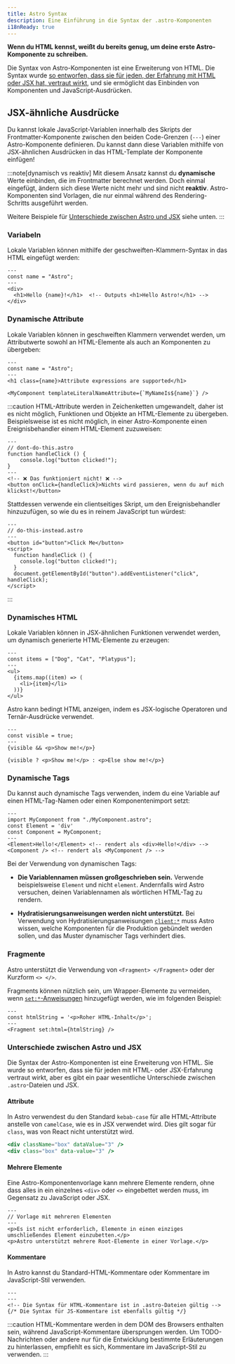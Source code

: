 ```yaml
---
title: Astro Syntax
description: Eine Einführung in die Syntax der .astro-Komponenten 
i18nReady: true
---
```


**Wenn du HTML kennst, weißt du bereits genug, um deine erste Astro-Komponente zu schreiben.**

Die Syntax von Astro-Komponenten ist eine Erweiterung von HTML. Die Syntax wurde [so entworfen, dass sie für jeden, der Erfahrung mit HTML oder JSX hat, vertraut wirkt](#unterschiede-zwischen-astro-und-jsx), und sie ermöglicht das Einbinden von Komponenten und JavaScript-Ausdrücken.

## JSX-ähnliche Ausdrücke

Du kannst lokale JavaScript-Variablen innerhalb des Skripts der Frontmatter-Komponente zwischen den beiden Code-Grenzen (`---`) einer Astro-Komponente definieren. Du kannst dann diese Variablen mithilfe von JSX-ähnlichen Ausdrücken in das HTML-Template der Komponente einfügen!

:::note[dynamisch vs reaktiv]
Mit diesem Ansatz kannst du **dynamische** Werte einbinden, die im Frontmatter berechnet werden. Doch einmal eingefügt, ändern sich diese Werte nicht mehr und sind nicht **reaktiv**. Astro-Komponenten sind Vorlagen, die nur einmal während des Rendering-Schritts ausgeführt werden.

Weitere Beispiele für [Unterschiede zwischen Astro und JSX](#unterschiede-zwischen-astro-und-jsx) siehe unten.
:::

### Variabeln

Lokale Variablen können mithilfe der geschweiften-Klammern-Syntax in das HTML eingefügt werden:

```astro title="src/components/Variables.astro" "{name}"
---
const name = "Astro";
---
<div>
  <h1>Hello {name}!</h1>  <!-- Outputs <h1>Hello Astro!</h1> -->
</div>
```

### Dynamische Attribute 

Lokale Variablen können in geschweiften Klammern verwendet werden, um Attributwerte sowohl an HTML-Elemente als auch an Komponenten zu übergeben:

```astro title="src/components/DynamicAttributes.astro" "{name}" "${name}"
---
const name = "Astro";
---
<h1 class={name}>Attribute expressions are supported</h1>

<MyComponent templateLiteralNameAttribute={`MyNameIs${name}`} />
```

:::caution
HTML-Attribute werden in Zeichenketten umgewandelt, daher ist es nicht möglich, Funktionen und Objekte an HTML-Elemente zu übergeben.
Beispielsweise ist es nicht möglich, in einer Astro-Komponente einen Ereignisbehandler einem HTML-Element zuzuweisen:

```astro
---
// dont-do-this.astro
function handleClick () {
    console.log("button clicked!");
}
---
<!-- ❌ Das funktioniert nicht! ❌ -->
<button onClick={handleClick}>Nichts wird passieren, wenn du auf mich klickst!</button>
```

Stattdessen verwende ein clientseitiges Skript, um den Ereignisbehandler hinzuzufügen, so wie du es in reinem JavaScript tun würdest:

```astro
---
// do-this-instead.astro
---
<button id="button">Click Me</button>
<script>
  function handleClick () {
    console.log("button clicked!");
  }
  document.getElementById("button").addEventListener("click", handleClick);
</script>
```
:::

### Dynamisches HTML

Lokale Variablen können in JSX-ähnlichen Funktionen verwendet werden, um dynamisch generierte HTML-Elemente zu erzeugen:

```astro title="src/components/DynamicHtml.astro" "{item}"
---
const items = ["Dog", "Cat", "Platypus"];
---
<ul>
  {items.map((item) => (
    <li>{item}</li>
  ))}
</ul>
```

Astro kann bedingt HTML anzeigen, indem es JSX-logische Operatoren und Ternär-Ausdrücke verwendet.

```astro title="src/components/ConditionalHtml.astro" "visible"
---
const visible = true;
---
{visible && <p>Show me!</p>}

{visible ? <p>Show me!</p> : <p>Else show me!</p>}
```

### Dynamische Tags

Du kannst auch dynamische Tags verwenden, indem du eine Variable auf einen HTML-Tag-Namen oder einen Komponentenimport setzt:

```astro title="src/components/DynamicTags.astro" /Element|(?<!My)Component/
---
import MyComponent from "./MyComponent.astro";
const Element = 'div'
const Component = MyComponent;
---
<Element>Hello!</Element> <!-- rendert als <div>Hello!</div> -->
<Component /> <!-- rendert als <MyComponent /> -->
```

Bei der Verwendung von dynamischen Tags:

- **Die Variablennamen müssen großgeschrieben sein.** Verwende beispielsweise `Element` und nicht `element`. Andernfalls wird Astro versuchen, deinen Variablennamen als wörtlichen HTML-Tag zu rendern.

- **Hydratisierungsanweisungen werden nicht unterstützt.** Bei Verwendung von Hydratisierungsanweisungen [`client:*`](/de/core-concepts/framework-components/#interaktive-komponenten-hydratisieren) muss Astro wissen, welche Komponenten für die Produktion gebündelt werden sollen, und das Muster dynamischer Tags verhindert dies.

### Fragmente

Astro unterstützt die Verwendung von `<Fragment> </Fragment>` oder der Kurzform `<> </>`.

Fragments können nützlich sein, um Wrapper-Elemente zu vermeiden, wenn [`set:*`-Anweisungen](/de/reference/directives-reference/#sethtml) hinzugefügt werden, wie im folgenden Beispiel:

```astro title="src/components/SetHtml.astro" "Fragment"
---
const htmlString = '<p>Roher HTML-Inhalt</p>';
---
<Fragment set:html={htmlString} />
```

### Unterschiede zwischen Astro und JSX

Die Syntax der Astro-Komponenten ist eine Erweiterung von HTML. Sie wurde so entworfen, dass sie für jeden mit HTML- oder JSX-Erfahrung vertraut wirkt, aber es gibt ein paar wesentliche Unterschiede zwischen `.astro`-Dateien und JSX.

#### Attribute

In Astro verwendest du den Standard `kebab-case` für alle HTML-Attribute anstelle von `camelCase`, wie es in JSX verwendet wird. Dies gilt sogar für `class`, was von React nicht unterstützt wird.

```jsx del={1} ins={2} title="example.astro"
<div className="box" dataValue="3" />
<div class="box" data-value="3" />
```

#### Mehrere Elemente

Eine Astro-Komponentenvorlage kann mehrere Elemente rendern, ohne dass alles in ein einzelnes `<div>` oder `<>` eingebettet werden muss, im Gegensatz zu JavaScript oder JSX.

```astro title="src/components/RootElements.astro"
---
// Vorlage mit mehreren Elementen 
---
<p>Es ist nicht erforderlich, Elemente in einen einziges umschließendes Element einzubetten.</p>
<p>Astro unterstützt mehrere Root-Elemente in einer Vorlage.</p>
```

#### Kommentare

In Astro kannst du Standard-HTML-Kommentare oder Kommentare im JavaScript-Stil verwenden.

```astro title="example.astro"
---
---
<!-- Die Syntax für HTML-Kommentare ist in .astro-Dateien gültig -->
{/* Die Syntax für JS-Kommentare ist ebenfalls gültig */}
```

:::caution
HTML-Kommentare werden in dem DOM des Browsers enthalten sein, während JavaScript-Kommentare übersprungen werden. Um TODO-Nachrichten oder andere nur für die Entwicklung bestimmte Erläuterungen zu hinterlassen, empfiehlt es sich, Kommentare im JavaScript-Stil zu verwenden.
:::

